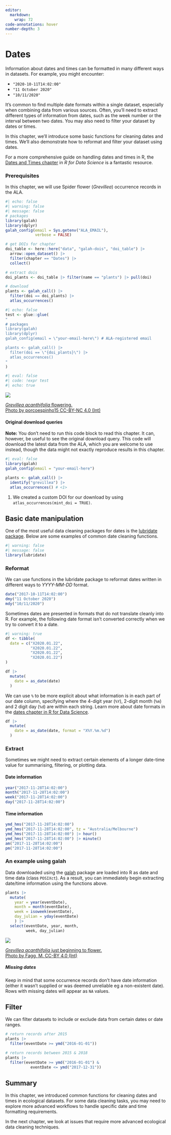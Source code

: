 ```yaml
---
editor: 
  markdown: 
    wrap: 72
code-annotations: hover
number-depth: 3
---
```


# Dates

Information about dates and times can be formatted in many different ways in datasets. For example, you might encounter:

-   `"2020-10-11T14:02:00"`
-   `"11 October 2020"`
-   `"10/11/2020"`

It's common to find multiple date formats within a single dataset, especially when combining data from various sources. Often, you'll need to extract different types of information from dates, such as the week number or the interval between two dates. You may also need to filter your dataset by dates or times. 

In this chapter, we'll introduce some basic functions for cleaning dates and times. We'll also demonstrate how to reformat and filter your dataset using dates.

For a more comprehensive guide on handling dates and times in R, 
the [Dates and Times chapter](https://r4ds.hadley.nz/datetimes.html) in *R for Data Science* is a fantastic resource.

### Prerequisites

In this chapter, we will use Spider flower (*Grevillea*) occurrence
records in the ALA.

```r
#| echo: false
#| warning: false
#| message: false
# packages
library(galah)
library(dplyr)
galah_config(email = Sys.getenv("ALA_EMAIL"),
             verbose = FALSE)

# get DOIs for chapter
doi_table <- here::here("data", "galah-dois", "doi_table") |>
  arrow::open_dataset() |>
  filter(chapter == "Dates") |>
  collect()

# extract dois
doi_plants <- doi_table |> filter(name == "plants") |> pull(doi)

# download
plants <- galah_call() |>
  filter(doi == doi_plants) |>
  atlas_occurrences()
```

```r
#| echo: false
test <- glue::glue(
"
# packages
library(galah)
library(dplyr)
galah_config(email = \"your-email-here\") # ALA-registered email

plants <- galah_call() |>
  filter(doi == \"{doi_plants}\") |>
  atlas_occurrences()
"
)
```

```r
#| eval: false
#| code: !expr test
#| echo: true
```

::: aside
<img src="https://ala-images.s3.ap-southeast-2.amazonaws.com/store/c/8/a/8/9fc9b089-9cb5-401b-bbe4-bf40c12f8a8c/original" class="rounded"/></img>

::: figure-caption
[*Grevillea acanthifolia* flowering.<br>Photo by porcoespinho15 CC-BY-NC
4.0
(Int)](https://biocache.ala.org.au/occurrences/a664db4b-1762-4f5c-96eb-b6a52df5d27d)
:::
:::

<!-- Queries -->
:::{.callout-note collapse="true" appearance="minimal"}

#### Original download queries

**Note:** You don't need to run this code block to read this chapter. It can, however, be useful to see the original download query. This code will download the latest data from the ALA, which you are welcome to use instead, though the data might not exactly reproduce results in this chapter.

```r
#| eval: false
library(galah)
galah_config(email = "your-email-here")

plants <- galah_call() |>
  identify("grevillea") |>
  atlas_occurrences() # <1>
```
1. We created a custom DOI for our download by using `atlas_occurrences(mint_doi = TRUE)`.

:::

## Basic date manipulation

One of the most useful data cleaning packages for dates is the [lubridate
package](https://lubridate.tidyverse.org). Below are some examples of common date cleaning functions. 
```r
#| warning: false
#| message: false
library(lubridate)
```


### Reformat

We can use functions in the lubridate package to reformat dates written in different ways to *YYYY-MM-DD* format.

```r
date("2017-10-11T14:02:00")
dmy("11 October 2020")
mdy("10/11/2020")
```

Sometimes dates are presented in formats that do not translate cleanly
into R. For example, the following date format isn't converted correctly
when we try to convert it to a date.

```r
#| warning: true
df <- tibble(
  date = c("X2020.01.22",
           "X2020.01.22",
           "X2020.01.22",
           "X2020.01.22")
)

df |> 
  mutate(
    date = as_date(date)
  )
```

We can use `%` to be more explicit about what information is in each
part of our date column, specifying where the 4-digit year (`%Y`),
2-digit month (`%m`) and 2 digit day (`%d`) are within each string. 
Learn more about date formats in the [dates chapter in R for Data Science](https://r4ds.hadley.nz/datetimes.html#tbl-date-formats).

```r
df |> 
  mutate(
    date = as_date(date, format = "X%Y.%m.%d")
  )
```

### Extract

Sometimes we might need to extract certain elements of a longer date-time value for summarising, filtering, or plotting data. 

#### Date information

```r
year("2017-11-28T14:02:00")
month("2017-11-28T14:02:00")
week("2017-11-28T14:02:00")
day("2017-11-28T14:02:00")
```

#### Time information

```r
ymd_hms("2017-11-28T14:02:00")
ymd_hms("2017-11-28T14:02:00", tz = "Australia/Melbourne")
ymd_hms("2017-11-28T14:02:00") |> hour()
ymd_hms("2017-11-28T14:02:00") |> minute()
am("2017-11-28T14:02:00")
pm("2017-11-28T14:02:00")
```

### An example using galah

Data downloaded using the [galah](https://galah.ala.org.au/) package are loaded into R as date and time data (class `POSIXct`). As a result, you can immediately begin extracting date/time information using the functions above.

```r
plants |>
  mutate(
    year = year(eventDate),
    month = month(eventDate),
    week = isoweek(eventDate),
    day_julian = yday(eventDate)
    ) |>
  select(eventDate, year, month, 
         week, day_julian)
```

::: aside
<img src="https://images.ala.org.au/image/details?imageId=b64f6e42-3ba9-4cd2-951b-b55fb9ea0386" class="rounded"/></img>

::: figure-caption
[*Grevillea acanthifolia* just beginning to flower.<br>Photo by Fagg, M. CC-BY
4.0
(Int)](https://biocache.ala.org.au/occurrences/b5adbb1c-a21e-4f29-b7ca-869335c7cb38)
:::

:::

:::{.callout-warning collapse="true"}
##### Missing dates

Keep in mind that some occurrence records don't have date information (either it wasn't supplied or was deemed unreliable eg a non-existent date). Rows with missing dates will appear as `NA` values.

:::


## Filter

We can filter datasets to include or exclude data from certain dates or date ranges.   

```r
# return records after 2015
plants |>
  filter(eventDate >= ymd("2016-01-01"))
```

```r
# return records between 2015 & 2018
plants |> 
  filter(eventDate >= ymd("2016-01-01") & 
           eventDate <= ymd("2017-12-31"))
```

## Summary

In this chapter, we introduced common functions for cleaning dates and times in ecological datasets. For some data cleaning tasks, you may need to explore more advanced workflows to handle specific date and time formatting requirements.

In the next chapter, we look at issues that require more advanced ecological data cleaning techniques.
